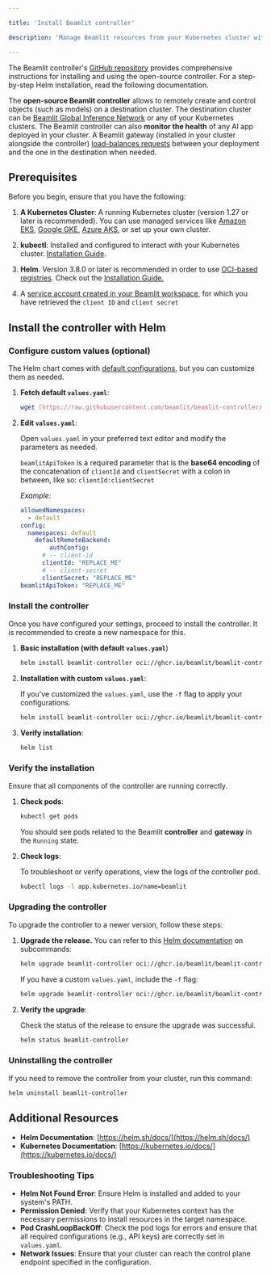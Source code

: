 ```yaml
---

title: 'Install Beamlit controller'

description: 'Manage Beamlit resources from your Kubernetes cluster with the Beamlit controller.'

---
```


<Tip>The Beamlit controller's [GitHub repository](https://github.com/beamlit/beamlit-controller/) provides comprehensive instructions for installing and using the open-source controller. For a step-by-step Helm installation, read the following documentation.</Tip>

The **open-source Beamlit controller** allows to remotely create and control objects (such as models) on a destination cluster. The destination cluster can be [Beamlit Global Inference Network](../Global-Inference-Network.md) or any of your Kubernetes clusters. The Beamlit controller can also **monitor the health** of any AI app deployed in your cluster. A Beamlit gateway (installed in your cluster alongside the controller) [load-balances requests](Model-overflow.md) between your deployment and the one in the destination when needed.

## Prerequisites

Before you begin, ensure that you have the following:

1. **A Kubernetes Cluster**: A running Kubernetes cluster (version 1.27 or later is recommended). You can use managed services like [Amazon EKS](https://aws.amazon.com/eks/), [Google GKE](https://cloud.google.com/kubernetes-engine), [Azure AKS](https://azure.microsoft.com/services/kubernetes-service/), or set up your own cluster.
2. **kubectl**: Installed and configured to interact with your Kubernetes cluster. [Installation Guide](https://kubernetes.io/docs/tasks/tools/install-kubectl/).

1. **Helm**. Version 3.8.0 or later is recommended in order to use [OCI-based registries](https://helm.sh/docs/topics/registries/). Check out the [Installation Guide.](https://helm.sh/docs/intro/install/)
1. A [service account created in your Beamlit workspace](../../Security/Service-accounts.md), for which you have retrieved the `client ID` and `client secret`

## Install the controller with Helm

### Configure custom values (optional)

The Helm chart comes with [default configurations](https://github.com/beamlit/beamlit-controller/blob/main/chart/values.yaml), but you can customize them as needed.

1. **Fetch default `values.yaml`**:
    
    ```bash
    wget [https://raw.githubusercontent.com/beamlit/beamlit-controller/refs/heads/main/chart/values.yaml](https://raw.githubusercontent.com/beamlit/beamlit-controller/refs/heads/main/chart/values.yaml?token=GHSAT0AAAAAAC2IZP4DHT72ZONKI75SRY74ZZTSIFQ)
    ```
    
2. **Edit `values.yaml`**:
    
    Open `values.yaml` in your preferred text editor and modify the parameters as needed. 
    
    <Warning>`beamlitApiToken` is a required parameter that is the **base64 encoding** of the concatenation of `clientId` and `clientSecret` with a colon in between, like so: `clientId:clientSecret`</Warning>
    
    *Example:*
    
    ```yaml
    allowedNamespaces:
      - default
    config:
      namespaces: default
    	defaultRemoteBackend:
    		authConfig:
          # -- client-id
          clientId: "REPLACE_ME"
          # -- client-secret
          clientSecret: "REPLACE_ME"
    beamlitApiToken: "REPLACE_ME"
    ```
    

### Install the controller

Once you have configured your settings, proceed to install the controller. It is recommended to create a new namespace for this.

1. **Basic installation (with default `values.yaml`**)
    
    ```bash
    helm install beamlit-controller oci://ghcr.io/beamlit/beamlit-controller-chart
    ```
    
2. **Installation with custom `values.yaml`**:
    
    If you've customized the `values.yaml`, use the `-f` flag to apply your configurations.
    
    ```bash
    helm install beamlit-controller oci://ghcr.io/beamlit/beamlit-controller-chart -f values.yaml
    ```
    
3. **Verify installation**:
    
    ```bash
    helm list
    ```
    

### Verify the installation

Ensure that all components of the controller are running correctly.

1. **Check pods**:
    
    ```bash
    kubectl get pods
    ```
    
    You should see pods related to the Beamlit **controller** and **gateway** in the `Running` state.
    

1. **Check logs**:
    
    To troubleshoot or verify operations, view the logs of the controller pod.
    
    ```bash
    kubectl logs -l app.kubernetes.io/name=beamlit
    ```
    

### Upgrading the controller

To upgrade the controller to a newer version, follow these steps:

1. **Upgrade the release.** You can refer to this [Helm documentation](https://helm.sh/docs/topics/registries/#other-subcommands) on subcommands:
    
    ```bash
    helm upgrade beamlit-controller oci://ghcr.io/beamlit/beamlit-controller-chart
    ```
    
    If you have a custom `values.yaml`, include the `-f` flag:
    
    ```bash
    helm upgrade beamlit-controller oci://ghcr.io/beamlit/beamlit-controller-chart -f values.yaml
    ```
    

1. **Verify the upgrade**:
    
    Check the status of the release to ensure the upgrade was successful.
    
    ```bash
    helm status beamlit-controller
    ```
    

### Uninstalling the controller

If you need to remove the controller from your cluster, run this command:

```bash
helm uninstall beamlit-controller
```

## Additional Resources

- **Helm Documentation**: [https://helm.sh/docs/](https://helm.sh/docs/)
- **Kubernetes Documentation**: [https://kubernetes.io/docs/](https://kubernetes.io/docs/)

### Troubleshooting Tips

- **Helm Not Found Error**: Ensure Helm is installed and added to your system's PATH.
- **Permission Denied**: Verify that your Kubernetes context has the necessary permissions to install resources in the target namespace.
- **Pod CrashLoopBackOff**: Check the pod logs for errors and ensure that all required configurations (e.g., API keys) are correctly set in `values.yaml`.
- **Network Issues**: Ensure that your cluster can reach the control plane endpoint specified in the configuration.